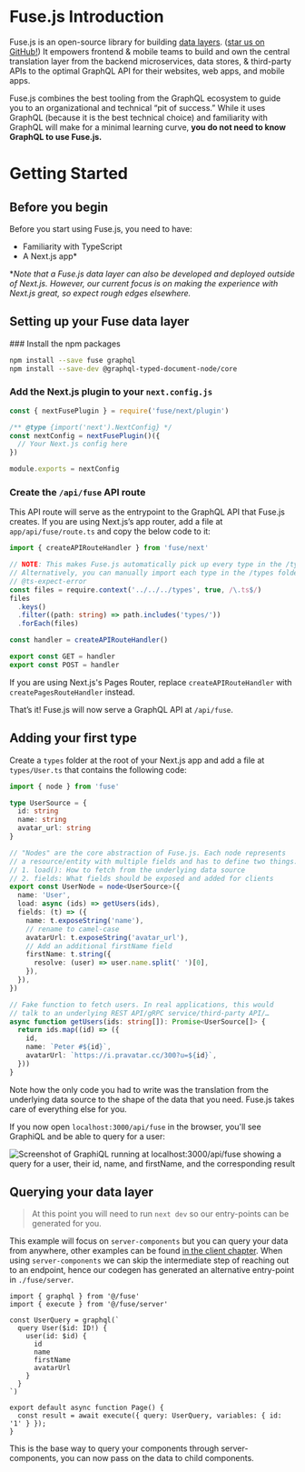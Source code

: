 
# Fuse.js Introduction

Fuse.js is an open-source library for building [data layers](/docs/data-layers). ([star us on GitHub!](https://github.com/StellateHQ/fuse.js)) It empowers frontend & mobile teams to build and own the central translation layer from the backend microservices, data stores, & third-party APIs to the optimal GraphQL API for their websites, web apps, and mobile apps.

Fuse.js combines the best tooling from the GraphQL ecosystem to guide you to an organizational and technical “pit of success.” While it uses GraphQL (because it is the best technical choice) and familiarity with GraphQL will make for a minimal learning curve, **you do not need to know GraphQL to use Fuse.js.**

# Getting Started

## Before you begin

Before you start using Fuse.js, you need to have:

- Familiarity with TypeScript
- A Next.js app*

\**Note that a Fuse.js data layer can also be developed and deployed outside of Next.js. However, our current focus is on making the experience with Next.js great, so expect rough edges elsewhere.*

## Setting up your Fuse data layer

<Steps>
### Install the npm packages

```sh npm2yarn
npm install --save fuse graphql
npm install --save-dev @graphql-typed-document-node/core
```

### Add the Next.js plugin to your `next.config.js`

```js
const { nextFusePlugin } = require('fuse/next/plugin')

/** @type {import('next').NextConfig} */
const nextConfig = nextFusePlugin()({
  // Your Next.js config here
})

module.exports = nextConfig
```

### Create the `/api/fuse` API route

This API route will serve as the entrypoint to the GraphQL API that Fuse.js creates. If you are using Next.js’s app router, add a file at `app/api/fuse/route.ts` and copy the below code to it:

```ts
import { createAPIRouteHandler } from 'fuse/next'

// NOTE: This makes Fuse.js automatically pick up every type in the /types folder
// Alternatively, you can manually import each type in the /types folder and remove this snippet
// @ts-expect-error
const files = require.context('../../../types', true, /\.ts$/)
files
  .keys()
  .filter((path: string) => path.includes('types/'))
  .forEach(files)

const handler = createAPIRouteHandler()

export const GET = handler
export const POST = handler
```

<Callout type="info" emoji="📄">
  If you are using Next.js's Pages Router, replace <code>createAPIRouteHandler</code> with <code>createPagesRouteHandler</code> instead.
</Callout>

That’s it! Fuse.js will now serve a GraphQL API at `/api/fuse`.

</Steps>

## Adding your first type

Create a `types` folder at the root of your Next.js app and add a file at `types/User.ts` that contains the following code:

```ts
import { node } from 'fuse'

type UserSource = {
  id: string
  name: string
  avatar_url: string
}

// "Nodes" are the core abstraction of Fuse.js. Each node represents
// a resource/entity with multiple fields and has to define two things:
// 1. load(): How to fetch from the underlying data source
// 2. fields: What fields should be exposed and added for clients
export const UserNode = node<UserSource>({
  name: 'User',
  load: async (ids) => getUsers(ids),
  fields: (t) => ({
    name: t.exposeString('name'),
    // rename to camel-case
    avatarUrl: t.exposeString('avatar_url'),
    // Add an additional firstName field
    firstName: t.string({
      resolve: (user) => user.name.split(' ')[0],
    }),
  }),
})

// Fake function to fetch users. In real applications, this would
// talk to an underlying REST API/gRPC service/third-party API/…
async function getUsers(ids: string[]): Promise<UserSource[]> {
  return ids.map((id) => ({
    id,
    name: `Peter #${id}`,
    avatarUrl: `https://i.pravatar.cc/300?u=${id}`,
  }))
}
```

Note how the only code you had to write was the translation from the underlying data source to the shape of the data that you need. Fuse.js takes care of everything else for you.

If you now open `localhost:3000/api/fuse` in the browser, you'll see GraphiQL and be able to query for a user:

![Screenshot of GraphiQL running at localhost:3000/api/fuse showing a query for a user, their id, name, and firstName, and the corresponding result](https://gist.github.com/assets/7525670/6c0d9a7a-901e-4e65-aaad-8f66081afbef)

## Querying your data layer

> At this point you will need to run `next dev` so our entry-points can be generated for you.

This example will focus on `server-components` but you can query your data from anywhere,
other examples can be found [in the client chapter](./basics/client.mdx).
When using `server-components` we can skip the intermediate step of reaching out to an
endpoint, hence our codegen has generated an alternative entry-point in `./fuse/server`.

```tsx
import { graphql } from '@/fuse'
import { execute } from '@/fuse/server'

const UserQuery = graphql(`
  query User($id: ID!) {
    user(id: $id) {
      id
      name
      firstName
      avatarUrl
    }
  }
`)

export default async function Page() {
  const result = await execute({ query: UserQuery, variables: { id: '1' } });
}
```

This is the base way to query your components through server-components, you can now
pass on the data to child components.
